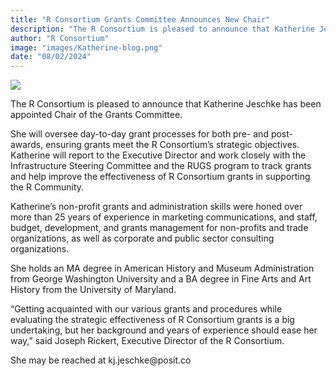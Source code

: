 ```yaml
---
title: "R Consortium Grants Committee Announces New Chair"
description: "The R Consortium is pleased to announce that Katherine Jeschke has been appointed Chair of the Grants Committee."
author: "R Consortium"
image: "images/Katherine-blog.png"
date: "08/02/2024"
---
```


![](images/Katherine.png)


The R Consortium is pleased to announce that Katherine Jeschke has been appointed Chair of the Grants Committee.

She will oversee day-to-day grant processes for both pre- and post-awards, ensuring grants meet the R Consortium’s strategic objectives. Katherine will report to the Executive Director and work closely with the Infrastructure Steering Committee and the RUGS program to track grants and help improve the effectiveness of R Consortium grants in supporting the R Community.

Katherine’s non-profit grants and administration skills were honed over more than 25 years of experience in marketing communications, and staff, budget, development, and grants management for non-profits and trade organizations, as well as corporate and public sector consulting organizations. 

She holds an MA degree in American History and Museum Administration from George Washington University and a BA degree in Fine Arts and Art History from the University of Maryland.

“Getting acquainted with our various grants and procedures while evaluating the strategic effectiveness of R Consortium grants is a big undertaking, but her background and years of experience should ease her way,” said Joseph Rickert, Executive Director of the R Consortium.

She may be reached at kj.jeschke@posit.co
